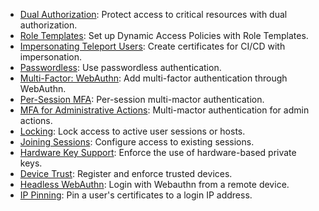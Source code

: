- [Dual Authorization](../admin-guides/access-controls/guides/dual-authz.mdx): Protect access to critical resources with dual authorization.
- [Role Templates](../admin-guides/access-controls/guides/role-templates.mdx): Set up Dynamic Access Policies with Role Templates.
- [Impersonating Teleport Users](../admin-guides/access-controls/guides/impersonation.mdx): Create certificates for CI/CD with impersonation.
- [Passwordless](../admin-guides/access-controls/guides/passwordless.mdx): Use passwordless authentication.
- [Multi-Factor: WebAuthn](../admin-guides/access-controls/guides/webauthn.mdx): Add multi-factor authentication through WebAuthn.
- [Per-Session MFA](../admin-guides/access-controls/guides/per-session-mfa.mdx): Per-session multi-mactor authentication.
- [MFA for Administrative Actions](../admin-guides/access-controls/guides/mfa-for-admin-actions.mdx): Multi-mactor authentication for admin actions.
- [Locking](../admin-guides/access-controls/guides/locking.mdx): Lock access to active user sessions or hosts.
- [Joining Sessions](../admin-guides/access-controls/guides/joining-sessions.mdx): Configure access to existing sessions.
- [Hardware Key Support](../admin-guides/access-controls/guides/hardware-key-support.mdx): Enforce the use of hardware-based private keys.
- [Device Trust](../identity-governance/device-trust/guide.mdx): Register and enforce trusted devices.
- [Headless WebAuthn](../admin-guides/access-controls/guides/headless.mdx): Login with Webauthn from a remote device.
- [IP Pinning](../admin-guides/access-controls/guides/ip-pinning.mdx): Pin a user's certificates to a login IP address.
